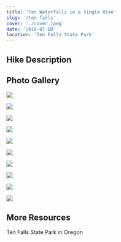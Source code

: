 ```yaml
---
title: 'Ten Waterfalls in a Single Hike'
slug: '/ten-falls'
cover: './cover.jpeg'
date: '2018-07-DD'
location: 'Ten Falls State Park'
---
```


## Hike Description

## Photo Gallery

![](./heading-down.jpg)

![](./fall-1.jpg)

![](./fall-2.jpg)

![](./fall-2-stairs.jpg)

![](./treeline.jpg)

![](./fall-4.jpg)

![](./fall-6.jpg)

![](./fall-8.jpg)

![](./trees.jpg)

![](./trees2.jpg)

## More Resources

Ten Falls State Park in Oregon
